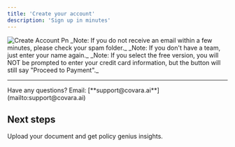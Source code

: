 ```yaml
---
title: 'Create your account'
description: 'Sign up in minutes'
---
```


<Steps>
  <Step title='Go to www.covara.ai and click "Sign Up". It will prompt you to enter your email address and click "Send Email Link".'>
    <img
      src="/images/create-account.png"
      alt="Create Account Pn"
      title="Create Account Pn"
      className="mx-auto"
      style={{ width:"55%" }}
    />
  </Step>
  <Step title='The email you receive will be titled "Confirm Your Signup".'>
    <Info>
      _Note: If you do not receive an email within a few minutes, please check your spam folder._
    </Info>
  </Step>
  <Step title='Click the "Confirm Email Address" button in the email to complete the account creation process.'>
    
  </Step>
  <Step title="Add Your Name, Your Team's Name, and select your Preferred Plan.">
    <Info>
      _Note: If you don't have a team, just enter your name again._
    </Info>
  </Step>
  <Step title='Click "Proceed to Payment" and enter your payment details.'>
    <Info>
      _Note: If you select the free version, you will NOT be prompted to enter your credit card information, but the button will still say "Proceed to Payment"._
    </Info>
  </Step>
  <Step title="Click 'Subscribe'. You will be directed back to Covara's home page.">
    
  </Step>
  <Step title="Click your Team Name to enter the Covara Dashboard.">
    
  </Step>
</Steps>

---

<Info>
  Have any questions? Email: [**support@covara.ai**](mailto:support@covara.ai)
</Info>

## Next steps

<CardGroup cols={2}>
  <Card title="Create Your First Policy Report" icon="file-doc" href="/create-first-report">
    Upload your document and get policy genius insights.
  </Card>
</CardGroup>